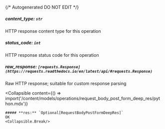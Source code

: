 {/* Autogenerated DO NOT EDIT  */}

##### **content_type:** `str`
HTTP response content type for this operation

##### **status_code:** `int`
HTTP response status code for this operation

##### **raw_response:** `[requests.Response](https://requests.readthedocs.io/en/latest/api/#requests.Response)`
Raw HTTP response; suitable for custom response parsing

<Collapsible
    content={() => import('/content/models/operations/request_body_post_form_deep_res/python.mdx')}
>
    ##### **res:** `Optional[RequestBodyPostFormDeepRes]`
    OK
    <Collapsible.Break/>
</Collapsible>

